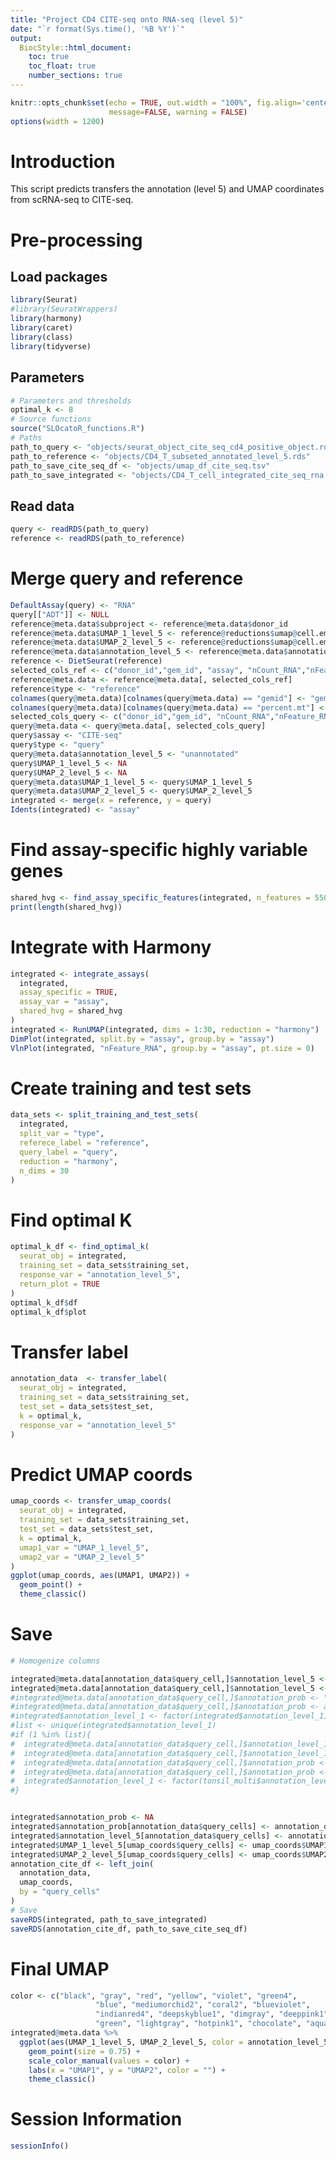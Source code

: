 ---
title: "Project CD4 CITE-seq onto RNA-seq (level 5)"
date: "`r format(Sys.time(), '%B %Y')`"
output:
  BiocStyle::html_document:
    toc: true
    toc_float: true
    number_sections: true
---

```{r setup, include=FALSE}
knitr::opts_chunk$set(echo = TRUE, out.width = "100%", fig.align='center',
                      message=FALSE, warning = FALSE)
options(width = 1200)
```


# Introduction

This script predicts transfers the annotation (level 5) and UMAP coordinates from scRNA-seq to CITE-seq.


# Pre-processing

## Load packages

```{r}
library(Seurat)
#library(SeuratWrappers)
library(harmony)
library(caret)
library(class)
library(tidyverse)
```


## Parameters

```{r}
# Parameters and thresholds
optimal_k <- 8
# Source functions
source("SLOcatoR_functions.R")
# Paths
path_to_query <- "objects/seurat_object_cite_seq_cd4_positive_object.rds"
path_to_reference <- "objects/CD4_T_subseted_annotated_level_5.rds"
path_to_save_cite_seq_df <- "objects/umap_df_cite_seq.tsv"
path_to_save_integrated <- "objects/CD4_T_cell_integrated_cite_seq_rna.rds"
```


## Read data

```{r}
query <- readRDS(path_to_query)
reference <- readRDS(path_to_reference)
```


# Merge query and reference

```{r}
DefaultAssay(query) <- "RNA"
query[["ADT"]] <- NULL
reference@meta.data$subproject <- reference@meta.data$donor_id 
reference@meta.data$UMAP_1_level_5 <- reference@reductions$umap@cell.embeddings[,1]
reference@meta.data$UMAP_2_level_5 <- reference@reductions$umap@cell.embeddings[,2]
reference@meta.data$annotation_level_5 <- reference@meta.data$annotation_paper
reference <- DietSeurat(reference)
selected_cols_ref <- c("donor_id","gem_id", "assay", "nCount_RNA","nFeature_RNA", "pct_mt","annotation_level_5",     "scrublet_doublet_scores", "scrublet_predicted_doublet", "UMAP_1_level_5", "UMAP_2_level_5")
reference@meta.data <- reference@meta.data[, selected_cols_ref]
reference$type <- "reference"
colnames(query@meta.data)[colnames(query@meta.data) == "gemid"] <- "gem_id" 
colnames(query@meta.data)[colnames(query@meta.data) == "percent.mt"] <- "pct_mt" 
selected_cols_query <- c("donor_id","gem_id", "nCount_RNA","nFeature_RNA","pct_mt","scrublet_doublet_scores", "scrublet_predicted_doublet")
query@meta.data <- query@meta.data[, selected_cols_query]
query$assay <- "CITE-seq"
query$type <- "query"
query@meta.data$annotation_level_5 <- "unannotated"
query$UMAP_1_level_5 <- NA
query$UMAP_2_level_5 <- NA
query@meta.data$UMAP_1_level_5 <- query$UMAP_1_level_5
query@meta.data$UMAP_2_level_5 <- query$UMAP_2_level_5
integrated <- merge(x = reference, y = query)
Idents(integrated) <- "assay"
```


# Find assay-specific highly variable genes

```{r}
shared_hvg <- find_assay_specific_features(integrated, n_features = 5500)
print(length(shared_hvg))
```


# Integrate with Harmony

```{r}
integrated <- integrate_assays(
  integrated,
  assay_specific = TRUE,
  assay_var = "assay",
  shared_hvg = shared_hvg
)
integrated <- RunUMAP(integrated, dims = 1:30, reduction = "harmony")
DimPlot(integrated, split.by = "assay", group.by = "assay")
VlnPlot(integrated, "nFeature_RNA", group.by = "assay", pt.size = 0)
```


# Create training and test sets

```{r}
data_sets <- split_training_and_test_sets(
  integrated,
  split_var = "type",
  referece_label = "reference",
  query_label = "query",
  reduction = "harmony",
  n_dims = 30
)
```


# Find optimal K

```{r}
optimal_k_df <- find_optimal_k(
  seurat_obj = integrated,
  training_set = data_sets$training_set,
  response_var = "annotation_level_5",
  return_plot = TRUE
)
optimal_k_df$df
optimal_k_df$plot
```


# Transfer label

```{r}
annotation_data  <- transfer_label(
  seurat_obj = integrated,
  training_set = data_sets$training_set,
  test_set = data_sets$test_set,
  k = optimal_k,
  response_var = "annotation_level_5"
)
```


# Predict UMAP coords

```{r}
umap_coords <- transfer_umap_coords(
  seurat_obj = integrated,
  training_set = data_sets$training_set,
  test_set = data_sets$test_set,
  k = optimal_k,
  umap1_var = "UMAP_1_level_5",
  umap2_var = "UMAP_2_level_5"
)
ggplot(umap_coords, aes(UMAP1, UMAP2)) +
  geom_point() +
  theme_classic()
```


# Save

```{r}
# Homogenize columns

integrated@meta.data[annotation_data$query_cell,]$annotation_level_5 <- "NA"
integrated@meta.data[annotation_data$query_cell,]$annotation_level_5 <- annotation_data$annotation_level_5
#integrated@meta.data[annotation_data$query_cell,]$annotation_prob <- "NA"
#integrated@meta.data[annotation_data$query_cell,]$annotation_prob <- annotation_data$annotation_prob
#integrated$annotation_level_1 <- factor(integrated$annotation_level_1)
#list <- unique(integrated$annotation_level_1)
#if (1 %in% list){
#  integrated@meta.data[annotation_data$query_cell,]$annotation_level_1 <- "NA"
#  integrated@meta.data[annotation_data$query_cell,]$annotation_level_1 <- annotation_data$annotation_level_1
#  integrated@meta.data[annotation_data$query_cell,]$annotation_prob <- "NA"
#  integrated@meta.data[annotation_data$query_cell,]$annotation_prob <- annotation_data$annotation_prob
#  integrated$annotation_level_1 <- factor(tonsil_multi$annotation_level_1)
#}


integrated$annotation_prob <- NA
integrated$annotation_prob[annotation_data$query_cells] <- annotation_data$annotation_prob
integrated$annotation_level_5[annotation_data$query_cells] <- annotation_data$annotation
integrated$UMAP_1_level_5[umap_coords$query_cells] <- umap_coords$UMAP1
integrated$UMAP_2_level_5[umap_coords$query_cells] <- umap_coords$UMAP2
annotation_cite_df <- left_join(
  annotation_data,
  umap_coords,
  by = "query_cells"
)
# Save
saveRDS(integrated, path_to_save_integrated)
saveRDS(annotation_cite_df, path_to_save_cite_seq_df)
```

# Final UMAP

```{r}
color <- c("black", "gray", "red", "yellow", "violet", "green4",
                   "blue", "mediumorchid2", "coral2", "blueviolet",
                   "indianred4", "deepskyblue1", "dimgray", "deeppink1",
                   "green", "lightgray", "hotpink1", "chocolate", "aquamarine", "aliceblue", "burlywood", "blueviolet")
integrated@meta.data %>%
  ggplot(aes(UMAP_1_level_5, UMAP_2_level_5, color = annotation_level_5)) +
    geom_point(size = 0.75) +
    scale_color_manual(values = color) +
    labs(x = "UMAP1", y = "UMAP2", color = "") +
    theme_classic()

```

# Session Information

```{r}
sessionInfo()
```